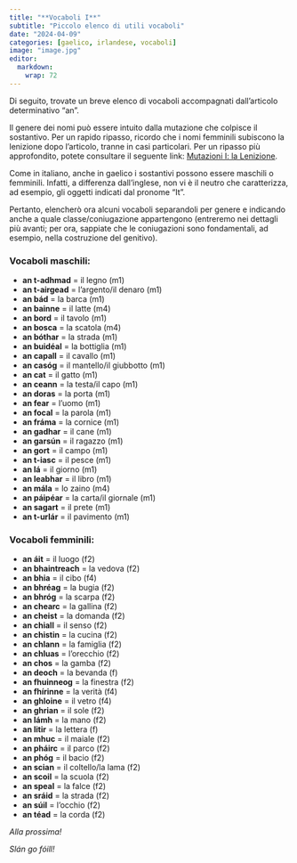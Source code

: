```yaml
---
title: "**Vocaboli I**"
subtitle: "Piccolo elenco di utili vocaboli"
date: "2024-04-09"
categories: [gaelico, irlandese, vocaboli]
image: "image.jpg"
editor: 
  markdown: 
    wrap: 72
---
```


Di seguito, trovate un breve elenco di vocaboli accompagnati
dall'articolo determinativo "an".

Il genere dei nomi può essere intuito dalla mutazione che colpisce il
sostantivo. Per un rapido ripasso, ricordo che i nomi femminili
subiscono la lenizione dopo l'articolo, tranne in casi particolari. Per
un ripasso più approfondito, potete consultare il seguente link:
[Mutazioni I: la
Lenizione](https://www.mauromaver.eu/posts/posts_ga/mutazioni_I/).

Come in italiano, anche in gaelico i sostantivi possono essere maschili
o femminili. Infatti, a differenza dall'inglese, non vi è il neutro che
caratterizza, ad esempio, gli oggetti indicati dal pronome "It".

Pertanto, elencherò ora alcuni vocaboli separandoli per genere e
indicando anche a quale classe/coniugazione appartengono (entreremo nei
dettagli più avanti; per ora, sappiate che le coniugazioni sono
fondamentali, ad esempio, nella costruzione del genitivo).

### Vocaboli maschili:

-   **an t-adhmad** = il legno (m1)
-   **an t-airgead** = l'argento/il denaro (m1)
-   **an bád** = la barca (m1)
-   **an bainne** = il latte (m4)
-   **an bord** = il tavolo (m1)
-   **an bosca** = la scatola (m4)
-   **an bóthar** = la strada (m1)
-   **an buidéal** = la bottiglia (m1)
-   **an capall** = il cavallo (m1)
-   **an casóg** = il mantello/il giubbotto (m1)
-   **an cat** = il gatto (m1)
-   **an ceann** = la testa/il capo (m1)
-   **an doras** = la porta (m1)
-   **an fear** = l'uomo (m1)
-   **an focal** = la parola (m1)
-   **an fráma** = la cornice (m1)
-   **an gadhar** = il cane (m1)
-   **an garsún** = il ragazzo (m1)
-   **an gort** = il campo (m1)
-   **an t-iasc** = il pesce (m1)
-   **an lá** = il giorno (m1)
-   **an leabhar** = il libro (m1)
-   **an mála** = lo zaino (m4)
-   **an páipéar** = la carta/il giornale (m1)
-   **an sagart** = il prete (m1)
-   **an t-urlár** = il pavimento (m1)

### Vocaboli femminili:

-   **an áit** = il luogo (f2)
-   **an bhaintreach** = la vedova (f2)
-   **an bhia** = il cibo (f4)
-   **an bhréag** = la bugia (f2)
-   **an bhróg** = la scarpa (f2)
-   **an chearc** = la gallina (f2)
-   **an cheist** = la domanda (f2)
-   **an chiall** = il senso (f2)
-   **an chistin** = la cucina (f2)
-   **an chlann** = la famiglia (f2)
-   **an chluas** = l'orecchio (f2)
-   **an chos** = la gamba (f2)
-   **an deoch** = la bevanda (f)
-   **an fhuinneog** = la finestra (f2)
-   **an fhírinne** = la verità (f4)
-   **an ghloine** = il vetro (f4)
-   **an ghrian** = il sole (f2)
-   **an lámh** = la mano (f2)
-   **an litir** = la lettera (f)
-   **an mhuc** = il maiale (f2)
-   **an pháirc** = il parco (f2)
-   **an phóg** = il bacio (f2)
-   **an scian** = il coltello/la lama (f2)
-   **an scoil** = la scuola (f2)
-   **an speal** = la falce (f2)
-   **an sráid** = la strada (f2)
-   **an súil** = l'occhio (f2)
-   **an téad** = la corda (f2)

*Alla prossima!*

*Slán go fóill!*
